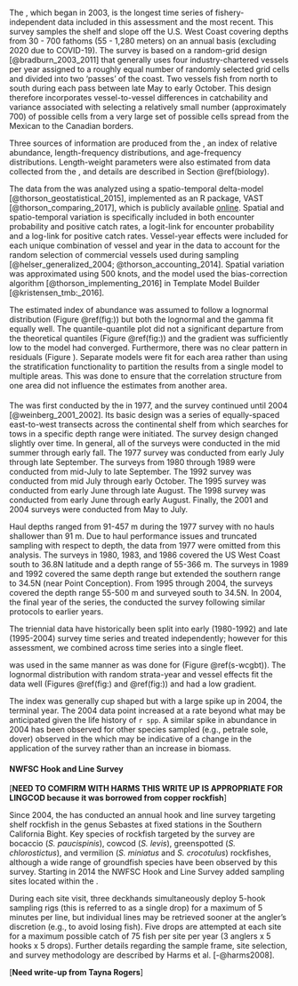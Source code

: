 #### \acrlong{s-wcgbt} {#s-wcgbt}

The \Gls{s-wcgbt}, which began in 2003,
is the longest time series of fishery-independent data
included in this assessment and the most recent.
This survey samples the shelf and slope off the U.S. West Coast covering depths
from 30 - 700 fathoms (55 - 1,280 meters) on an annual basis
(excluding 2020 due to COVID-19).
The survey is based on a random-grid design [@bradburn_2003_2011] that
generally uses four industry-chartered vessels per year
assigned to a roughly equal number of randomly selected grid cells and
 divided into two 'passes' of the coast.
Two vessels fish from north to south during each pass between late May to early October.
This design therefore incorporates vessel-to-vessel differences in catchability
and variance associated with selecting a relatively small number (approximately 700) of possible cells from a very large set of possible cells spread from the Mexican to the Canadian borders.

Three sources of information are produced from the \Gls{s-wcgbt}, an index of relative
abundance, length-frequency distributions, and age-frequency distributions. Length-weight 
parameters were also estimated from data collected from the \Gls{s-wcgbt}, and details are
described in Section \@ref(biology).

The data from the \gls{s-wcgbt} was analyzed using a
spatio-temporal delta-model [@thorson_geostatistical_2015],
implemented as an R package, VAST [@thorson_comparing_2017],
which is publicly available [online](https://github.com/James-Thorson/VAST).
Spatial and spatio-temporal variation is specifically included in both
encounter probability and positive catch rates,
a logit-link for encounter probability and
a log-link for positive catch rates.
Vessel-year effects were included for each unique combination of
vessel and year in the data to account for the random selection of
commercial vessels used during sampling
[@helser_generalized_2004; @thorson_accounting_2014].
Spatial variation was approximated using 500 knots,
and the model used the bias-correction algorithm
[@thorson_implementing_2016] in Template Model Builder [@kristensen_tmb:_2016].

The estimated index of abundance was assumed to follow a lognormal distribution
(Figure \@ref(fig:))
but both the lognormal and the gamma fit equally well.
The quantile-quantile plot did not a significant departure from the
theoretical quantiles (Figure \@ref(fig:)) and
the gradient was sufficiently low to the model had converged.
Furthermore, there was no clear pattern in residuals (Figure \ref{fig:wcgbt-resid}). Separate models were fit for each area rather than
using the stratification functionality to partition the results from a single
model to multiple areas. This was done to ensure that the correlation structure
from one area did not influence the estimates from another area.

#### \acrlong{s-tri}

The \gls{s-tri} was first conducted by the \gls{afsc} in 1977, and the survey continued until 2004 [@weinberg_2001_2002].
Its basic design was a series of equally-spaced east-to-west transects across the continental shelf from which searches for tows in a specific depth range were initiated.
The survey design changed slightly over time.
In general, all of the surveys were conducted in the mid summer through early fall.
The 1977 survey was conducted from early July through late September.
The surveys from 1980 through 1989 were conducted from mid-July to late September.
The 1992 survey was conducted from mid July through early October.
The 1995 survey was conducted from early June through late August.
The 1998 survey was conducted from early June through early August.
Finally, the 2001 and 2004 surveys were conducted from May to July.

Haul depths ranged from 91-457 m during the 1977 survey with no hauls shallower than 91 m.
Due to haul performance issues and truncated sampling with respect to depth, the data from 1977 were omitted from this analysis.
The surveys in 1980, 1983, and 1986 covered the US West Coast south to 36.8\textdegree N latitude and a depth range of 55-366 m.
The surveys in 1989 and 1992 covered the same depth range but extended the southern range to 34.5\textdegree N (near Point Conception).
From 1995 through 2004, the surveys covered the depth range 55-500 m and surveyed south to 34.5\textdegree N.
In 2004, the final year of the \gls{s-tri} series, the \gls{nwfsc} \gls{fram} conducted the survey following similar protocols to earlier years.

The triennial data have historically been split into early (1980-1992) 
and late (1995-2004) survey time series and treated independently; however
for this assessment, we combined across time series into a single fleet.

\Glsentrylong{vast} was used in the same manner as was done for
(Figure \@ref(s-wcgbt)). The lognormal distribution with random strata-year and vessel effects fit the data well (Figures \@ref(fig:) and \@ref(fig:)) and
had a low gradient.

The index was generally cup shaped but with a large spike up in 2004,
the terminal year. The 2004 data point increased at a rate beyond what may be anticipated given the life history of `r spp`.
A similar spike in abundance in 2004 has been observed for other species sampled (e.g., petrale sole, dover) observed in the \gls{s-tri} which
may be indicative of a change in the application of the survey
rather than an increase in biomass.

#### NWFSC Hook and Line Survey

[**NEED TO COMFIRM WITH HARMS THIS WRITE UP IS APPROPRIATE FOR LINGCOD because it was borrowed from copper rockfish**]

Since 2004, the \gls{nwfsc} has conducted an annual hook and line survey
targeting shelf rockfish in the genus Sebastes at fixed stations in the
Southern California Bight. Key species of rockfish targeted by the survey are
bocaccio (*S. paucispinis*), cowcod (*S. levis*), greenspotted
(*S. chlorostictus*), and vermilion (*S. miniatus* and *S. crocotulus*)
rockfishes,
<!--check that these species are not already listed -->
although a wide range of groundfish species have been observed by this survey.
Starting in 2014 the NWFSC Hook and Line Survey added sampling sites located
within the \gls{cca}.

During each site visit, three deckhands simultaneously deploy
5-hook sampling rigs (this is referred to as a single drop)
for a maximum of 5 minutes per line, but individual lines may be retrieved
sooner at the angler’s discretion (e.g., to avoid losing fish).
Five drops are attempted at each site for a maximum possible catch of
75 fish per site per year (3 anglers x 5 hooks x 5 drops).
Further details regarding the sample frame, site selection,
and survey methodology are described by Harms et al. [-@harms2008].

[**Need write-up from Tayna Rogers**]

